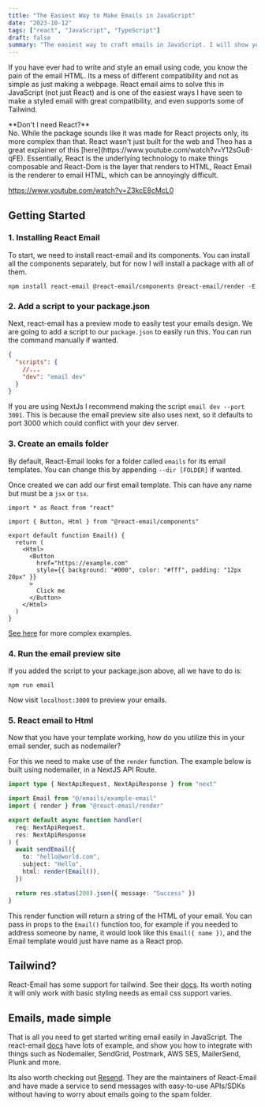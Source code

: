 ```yaml
---
title: "The Easiest Way to Make Emails in JavaScript"
date: "2023-10-12"
tags: ["react", "JavaScript", "TypeScript"]
draft: false
summary: "The easiest way to craft emails in JavaScript. I will show you React Email and the power of this package in crafting emails in any framework. Although it may sound like a React package, you dont need to have a React application to use this."
---
```


If you have ever had to write and style an email using code, you know the pain of the email HTML. Its a mess of different compatibility and not as simple as just making a webpage. React email aims to solve this in JavaScript (not just React) and is one of the easiest ways I have seen to make a styled email with great compatibility, and even supports some of Tailwind.

<Callout>
  **Don't I need React?**
  <br />
  No. While the package sounds like it was made for React projects only, its
  more complex than that. React wasn't just built for the web and Theo has a
  great explainer of this [here](https://www.youtube.com/watch?v=Y12sGu8-qFE).
  Essentially, React is the underlying technology to make things composable and
  React-Dom is the layer that renders to HTML, React Email is the renderer to
  email HTML, which can be annoyingly difficult.
</Callout>

https://www.youtube.com/watch?v=Z3kcE8cMcL0

## Getting Started

### 1. Installing React Email

To start, we need to install react-email and its components. You can install all the components separately, but for now I will install a package with all of them.

```shell
npm install react-email @react-email/components @react-email/render -E
```

### 2. Add a script to your package.json

Next, react-email has a preview mode to easily test your emails design. We are going to add a script to our `package.json` to easily run this. You can run the command manually if wanted.

```json title="package.json"
{
  "scripts": {
    //...
    "dev": "email dev"
  }
}
```

If you are using NextJs I recommend making the script `email dev --port 3001`. This is because the email preview site also uses next, so it defaults to port 3000 which could conflict with your dev server.

### 3. Create an emails folder

By default, React-Email looks for a folder called `emails` for its email templates. You can change this by appending `--dir [FOLDER]` if wanted.

Once created we can add our first email template. This can have any name but must be a `jsx` or `tsx`.

```tsx title="example-email.tsx"
import * as React from "react"

import { Button, Html } from "@react-email/components"

export default function Email() {
  return (
    <Html>
      <Button
        href="https://example.com"
        style={{ background: "#000", color: "#fff", padding: "12px 20px" }}
      >
        Click me
      </Button>
    </Html>
  )
}
```

[See here](https://demo.react.email/preview/vercel-invite-user) for more complex examples.

### 4. Run the email preview site

If you added the script to your package.json above, all we have to do is:

```shell
npm run email
```

Now visit `localhost:3000` to preview your emails.

### 5. React email to Html

Now that you have your template working, how do you utilize this in your email sender, such as nodemailer?

For this we need to make use of the `render` function. The example below is built using nodemailer, in a NextJS API Route.

```ts title="api/send-mail/route.ts"
import type { NextApiRequest, NextApiResponse } from "next"

import Email from "@/emails/example-email"
import { render } from "@react-email/render"

export default async function handler(
  req: NextApiRequest,
  res: NextApiResponse
) {
  await sendEmail({
    to: "hello@world.com",
    subject: "Hello",
    html: render(Email()),
  })

  return res.status(200).json({ message: "Success" })
}
```

This render function will return a string of the HTML of your email. You can pass in props to the `Email()` function too, for example if you needed to address someone by name, it would look like this `Email({ name })`, and the Email template would just have name as a React prop.

## Tailwind?

React-Email has some support for tailwind. See their [docs](https://react.email/docs/components/tailwind). Its worth noting it will only work with basic styling needs as email css support varies.

## Emails, made simple

That is all you need to get started writing email easily in JavaScript. The react-email [docs](https://react.email/docs/integrations/overview) have lots of example, and show you how to integrate with things such as Nodemailer, SendGrid, Postmark, AWS SES, MailerSend, Plunk and more.

Its also worth checking out [Resend](https://resend.com/). They are the maintainers of React-Email and have made a service to send messages with easy-to-use APIs/SDKs without having to worry about emails going to the spam folder.
